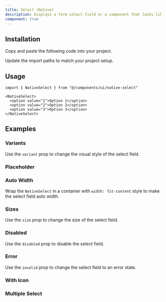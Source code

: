 ```yaml
---
title: Select (Native)
description: Displays a form select field or a component that looks like a select field.
component: true
---
```


<ComponentPreview
  name="native-select-default"
  description="A form select component."
/>

## Installation

<Steps>

<Step>Copy and paste the following code into your project.</Step>

<ComponentSource name="native-select" title="components/ui/native-select.tsx" />

<Step>Update the import paths to match your project setup.</Step>

</Steps>

## Usage

```tsx
import { NativeSelect } from "@/components/ui/native-select"
```

```tsx
<NativeSelect>
  <option value="1">Option 1</option>
  <option value="2">Option 2</option>
  <option value="3">Option 3</option>
</NativeSelect>
```

## Examples

### Variants

Use the `variant` prop to change the visual style of the select field.

<ComponentPreview name="native-select-variants" />

### Placeholder

<ComponentPreview name="native-select-placeholder" />

### Auto Width

Wrap the `NativeSelect` in a container with `width: fit-content` style to make the select field auto width.

<ComponentPreview name="native-select-auto-width" />

### Sizes

Use the `size` prop to change the size of the select field.

<ComponentPreview name="native-select-sizes" />

### Disabled

Use the `disabled` prop to disable the select field.

<ComponentPreview name="native-select-disabled" />

### Error

Use the `invalid` prop to change the select field to an error state.

<ComponentPreview name="native-select-error" />

### With Icon

<ComponentPreview name="native-select-with-icon" />

### Multiple Select

<ComponentPreview name="native-select-multiple" />
